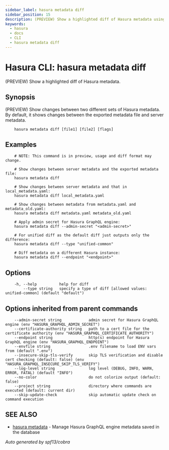 ```yaml
---
sidebar_label: hasura metadata diff
sidebar_position: 15
description: (PREVIEW) Show a highlighted diff of Hasura metadata using the Hasura CLI
keywords:
  - hasura
  - docs
  - CLI
  - hasura metadata diff
---
```


# Hasura CLI: hasura metadata diff

(PREVIEW) Show a highlighted diff of Hasura metadata.

## Synopsis

(PREVIEW) Show changes between two different sets of Hasura metadata. By
default, it shows changes between the exported metadata file and server
metadata.

```
    hasura metadata diff [file1] [file2] [flags]
```

## Examples

```
    # NOTE: This command is in preview, usage and diff format may change.

    # Show changes between server metadata and the exported metadata file:
    hasura metadata diff

    # Show changes between server metadata and that in local_metadata.yaml:
    hasura metadata diff local_metadata.yaml

    # Show changes between metadata from metadata.yaml and metadata_old.yaml:
    hasura metadata diff metadata.yaml metadata_old.yaml

    # Apply admin secret for Hasura GraphQL engine:
    hasura metadata diff --admin-secret "<admin-secret>"

    # For unified diff as the default diff just outputs only the difference:
    hasura metadata diff --type "unified-common"

    # Diff metadata on a different Hasura instance:
    hasura metadata diff --endpoint "<endpoint>"
```

## Options

```
    -h, --help          help for diff
        --type string   specify a type of diff [allowed values: unified-common] (default "default")
```

## Options inherited from parent commands

```
    --admin-secret string            admin secret for Hasura GraphQL engine (env "HASURA_GRAPHQL_ADMIN_SECRET")
    --certificate-authority string   path to a cert file for the certificate authority (env "HASURA_GRAPHQL_CERTIFICATE_AUTHORITY")
    --endpoint string                http(s) endpoint for Hasura GraphQL engine (env "HASURA_GRAPHQL_ENDPOINT")
    --envfile string                 .env filename to load ENV vars from (default ".env")
    --insecure-skip-tls-verify       skip TLS verification and disable cert checking (default: false) (env "HASURA_GRAPHQL_INSECURE_SKIP_TLS_VERIFY")
    --log-level string               log level (DEBUG, INFO, WARN, ERROR, FATAL) (default "INFO")
    --no-color                       do not colorize output (default: false)
    --project string                 directory where commands are executed (default: current dir)
    --skip-update-check              skip automatic update check on command execution
```

## SEE ALSO

- [hasura metadata](/graphql/core/hasura-cli/hasura_metadata.mdx) - Manage Hasura GraphQL engine metadata saved in the database

_Auto generated by spf13/cobra_
